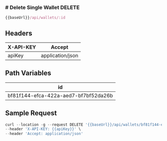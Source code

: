 <h3 style={{ display: "flex", alignItems: "center" }}>
  # Delete Single Wallet
 <span
    style={{
      display: "block",
      backgroundColor: "#007bff",
      color: "#fff",
      marginLeft: "12px",
      padding: "2px 6px",
      borderRadius: "4px",
      marginTop: "14px",
    }}
  >
    DELETE
  </span>
</h3>

```js copy
{{baseUrl}}/api/wallets/:id
```

## Headers
| X-API-KEY | Accept|
|----------|----------|
| apiKey | application/json | 

## Path Variables
| id| 
|----------|
| bf81f144-efca-422a-aed7-bf7bf52da26b | 

## Sample Request
```js copy filename="Sample Request"
curl --location -g --request DELETE '{{baseUrl}}/api/wallets/bf81f144-efca-422a-aed7-bf7bf52da26b' \
--header 'X-API-KEY: {{apiKey}}' \
--header 'Accept: application/json'
```



